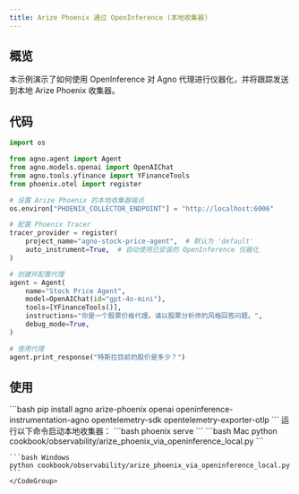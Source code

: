 ```yaml
---
title: Arize Phoenix 通过 OpenInference (本地收集器)
---
```


## 概览

本示例演示了如何使用 OpenInference 对 Agno 代理进行仪器化，并将跟踪发送到本地 Arize Phoenix 收集器。

## 代码

```python
import os

from agno.agent import Agent
from agno.models.openai import OpenAIChat
from agno.tools.yfinance import YFinanceTools
from phoenix.otel import register

# 设置 Arize Phoenix 的本地收集器端点
os.environ["PHOENIX_COLLECTOR_ENDPOINT"] = "http://localhost:6006"

# 配置 Phoenix Tracer
tracer_provider = register(
    project_name="agno-stock-price-agent",  # 默认为 'default'
    auto_instrument=True,  # 自动使用已安装的 OpenInference 仪器化
)

# 创建并配置代理
agent = Agent(
    name="Stock Price Agent",
    model=OpenAIChat(id="gpt-4o-mini"),
    tools=[YFinanceTools()],
    instructions="你是一个股票价格代理。请以股票分析师的风格回答问题。",
    debug_mode=True,
)

# 使用代理
agent.print_response("特斯拉目前的股价是多少？")
```

## 使用

<Steps>
  <Step title="安装依赖项">
    ```bash
    pip install agno arize-phoenix openai openinference-instrumentation-agno opentelemetry-sdk opentelemetry-exporter-otlp
    ```
  </Step>

  <Step title="启动本地收集器">
    运行以下命令启动本地收集器：
    ```bash
    phoenix serve
    ```
  </Step>

  <Step title="运行代理">
    <CodeGroup>
    ```bash Mac
    python cookbook/observability/arize_phoenix_via_openinference_local.py
    ```

    ```bash Windows
    python cookbook/observability/arize_phoenix_via_openinference_local.py
    ```
    </CodeGroup>
  </Step>
</Steps>